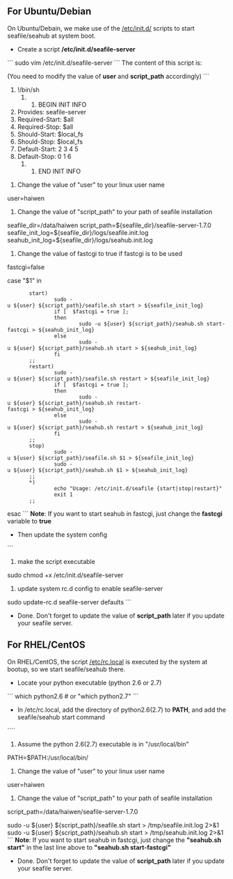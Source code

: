 == For Ubuntu/Debian ==

On Ubuntu/Debain, we make use of the [https://help.ubuntu.com/community/UbuntuBootupHowto /etc/init.d/] scripts to start seafile/seahub at system boot.
* Create a script '''/etc/init.d/seafile-server'''
```
sudo vim /etc/init.d/seafile-server
```
The content of this script is:

(You need to modify the value of '''user''' and '''script_path''' accordingly)
```
#!/bin/sh
### BEGIN INIT INFO
# Provides:		seafile-server
# Required-Start:	$all
# Required-Stop:	$all
# Should-Start:		$local_fs
# Should-Stop:		$local_fs
# Default-Start:	2 3 4 5
# Default-Stop:		0 1 6
### END INIT INFO

# Change the value of "user" to your linux user name
user=haiwen

# Change the value of "script_path" to your path of seafile installation
seafile_dir=/data/haiwen
script_path=${seafile_dir}/seafile-server-1.7.0
seafile_init_log=${seafile_dir}/logs/seafile.init.log
seahub_init_log=${seafile_dir}/logs/seahub.init.log

# Change the value of fastcgi to true if fastcgi is to be used
fastcgi=false

case "$1" in
        start)
                sudo -u ${user} ${script_path}/seafile.sh start > ${seafile_init_log}
                if [  $fastcgi = true ];
                then
                        sudo -u ${user} ${script_path}/seahub.sh start-fastcgi > ${seahub_init_log}
                else
                        sudo -u ${user} ${script_path}/seahub.sh start > ${seahub_init_log}
                fi
        ;;
        restart)
                sudo -u ${user} ${script_path}/seafile.sh restart > ${seafile_init_log}
                if [  $fastcgi = true ];
                then
                        sudo -u ${user} ${script_path}/seahub.sh restart-fastcgi > ${seahub_init_log}
                else
                        sudo -u ${user} ${script_path}/seahub.sh restart > ${seahub_init_log}
                fi
        ;;
        stop)
                sudo -u ${user} ${script_path}/seafile.sh $1 > ${seafile_init_log}
                sudo -u ${user} ${script_path}/seahub.sh $1 > ${seahub_init_log}
        ;;
        *)
                echo "Usage: /etc/init.d/seafile {start|stop|restart}"
                exit 1
        ;;
esac
```
'''Note''': If you want to start seahub in fastcgi, just change the '''fastcgi''' variable to '''true'''

* Then update the system config
```
# make the script executable
sudo chmod +x /etc/init.d/seafile-server
# update system rc.d config to enable seafile-server
sudo update-rc.d seafile-server defaults
```

* Done. Don't forget to update the value of '''script_path''' later if you update your seafile server.

== For RHEL/CentOS ==

On RHEL/CentOS, the script [http://www.centos.org/docs/5/html/Installation_Guide-en-US/s1-boot-init-shutdown-run-boot.html /etc/rc.local] is executed by the system at bootup, so we start seafile/seahub there.

* Locate your python executable (python 2.6 or 2.7)
```
which python2.6 # or "which python2.7"
```

* In /etc/rc.local, add the directory of python2.6(2.7) to '''PATH''', and add the seafile/seahub start command

````
# Assume the python 2.6(2.7) executable is in "/usr/local/bin"
PATH=$PATH:/usr/local/bin/

# Change the value of "user" to your linux user name
user=haiwen

# Change the value of "script_path" to your path of seafile installation
script_path=/data/haiwen/seafile-server-1.7.0

sudo -u ${user} ${script_path}/seafile.sh start > /tmp/seafile.init.log 2>&1
sudo -u ${user} ${script_path}/seahub.sh start > /tmp/seahub.init.log 2>&1
```
'''Note''': If you want to start seahub in fastcgi, just change the '''"seahub.sh start"''' in the last line above to '''"seahub.sh start-fastcgi"'''

* Done. Don't forget to update the value of '''script_path''' later if you update your seafile server.